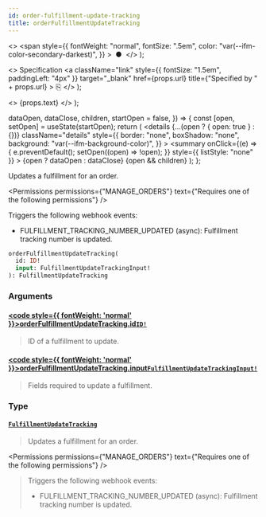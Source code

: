 ```yaml
---
id: order-fulfillment-update-tracking
title: orderFulfillmentUpdateTracking
---
```


  <>
    <span
      style={{
        fontWeight: "normal",
        fontSize: ".5em",
        color: "var(--ifm-color-secondary-darkest)",
      }}
    >
      &nbsp;●&nbsp;
    </span>
  </>
);

  <>
    Specification
    <a
      className="link"
      style={{ fontSize: "1.5em", paddingLeft: "4px" }}
      target="\_blank"
      href={props.url}
      title={"Specified by " + props.url}
    >
      ⎘
    </a>
  </>
);

  <>
    <span className={props.class}>{props.text}</span>
  </>
);


  dataOpen,
  dataClose,
  children,
  startOpen = false,
}) => {
  const [open, setOpen] = useState(startOpen);
  return (
    <details
      {...(open ? { open: true } : {})}
      className="details"
      style={{
        border: "none",
        boxShadow: "none",
        background: "var(--ifm-background-color)",
      }}
    >
      <summary
        onClick={(e) => {
          e.preventDefault();
          setOpen((open) => !open);
        }}
        style={{ listStyle: "none" }}
      >
        {open ? dataOpen : dataClose}
      </summary>
      {open && children}
    </details>
  );
};

Updates a fulfillment for an order.

<Permissions
  permissions={"MANAGE_ORDERS"}
  text={"Requires one of the following permissions"}
/>

Triggers the following webhook events:

- FULFILLMENT_TRACKING_NUMBER_UPDATED (async): Fulfillment tracking number is updated.

```graphql
orderFulfillmentUpdateTracking(
  id: ID!
  input: FulfillmentUpdateTrackingInput!
): FulfillmentUpdateTracking
```

### Arguments

#### [<code style={{ fontWeight: 'normal' }}>orderFulfillmentUpdateTracking.<b>id</b></code>](#)<Bullet />[`ID!`](../../../api-reference/miscellaneous/scalars/id) <Badge class="badge badge--secondary" text="non-null"/> <Badge class="badge badge--secondary" text="scalar"/> <Badge class="badge badge--secondary" text="miscellaneous"/>

> ID of a fulfillment to update.

#### [<code style={{ fontWeight: 'normal' }}>orderFulfillmentUpdateTracking.<b>input</b></code>](#)<Bullet />[`FulfillmentUpdateTrackingInput!`](../../../api-reference/orders/inputs/fulfillment-update-tracking-input) <Badge class="badge badge--secondary" text="non-null"/> <Badge class="badge badge--secondary" text="input"/> <Badge class="badge badge--secondary" text="orders"/>

> Fields required to update a fulfillment.

### Type

#### [`FulfillmentUpdateTracking`](../../../api-reference/orders/objects/fulfillment-update-tracking) <Badge class="badge badge--secondary" text="object"/> <Badge class="badge badge--secondary" text="orders"/>

> Updates a fulfillment for an order.

<Permissions
  permissions={"MANAGE_ORDERS"}
  text={"Requires one of the following permissions"}
/>

> Triggers the following webhook events:
>
> - FULFILLMENT_TRACKING_NUMBER_UPDATED (async): Fulfillment tracking number is updated.

